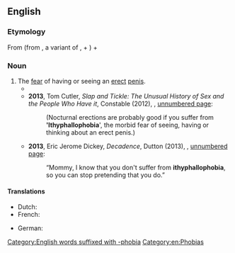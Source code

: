 ==English==

===Etymology===
From {{der|en|grc|ἰθύφαλλος}} (from {{m|grc|ἰθύς||straight}}, a variant of {{m|grc|εὐθύς}}, + {{m|grc|φαλλός||penis}}) + {{cog|en|phobia}}

===Noun===
{{en-noun|-}}

# The [[fear]] of having or seeing an [[erect]] [[penis]].
#* {{quote-newsgroup|en|date=13 September 2002|author=maf1029 [username]|title=Re: Homosexuals have phobias|url=https://groups.google.com/forum/#!original/alt.politics.homosexuality/QPOAFJq8JVY/6OAD-K57m9kJ|newsgroup=alt.politics.homosexuality|passage=So, do you use your violence fantasies to mask your medorthophobia, your '''ithyphallophobia''', or your medomalacuphobia?}}
#* '''2013''', Tom Cutler, ''Slap and Tickle: The Unusual History of Sex and the People Who Have it'', Constable (2012), {{ISBN|9781780336114}}, [http://books.google.com/books?id=8Xw4AAAAQBAJ&pg=PA1954&dq=%22ithyphallophobia%22 unnumbered page]:
#*: (Nocturnal erections are probably good if you suffer from ''''Ithyphallophobia'''', the morbid fear of seeing, having or thinking about an erect penis.)
#* '''2013''', Eric Jerome Dickey, ''Decadence'', Dutton (2013), {{ISBN|9781101609668}}, [http://books.google.com/books?id=PGz_7vDrz6cC&pg=PT165&dq=%22ithyphallophobia%22 unnumbered page]:
#*: “Mommy, I know that you don't suffer from '''ithyphallophobia''', so you can stop pretending that you do.”

====Translations====
{{trans-top|ithyphallophobia}}
* Dutch: {{t|nl|ithyphallofobie|f}}
* French: {{t+|fr|ithyphallophobie|f}}
{{trans-mid}}
* German: {{t|de|Ithyphallophobie|f}}
{{trans-bottom}}

[[Category:English words suffixed with -phobia]]
[[Category:en:Phobias]]